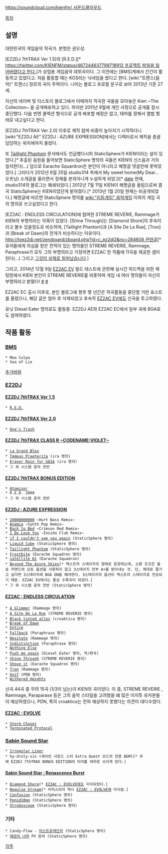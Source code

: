 [[https://soundcloud.com/kienfm/ 사운드클라우드]]

[[목차]]
== 설명 ==
대한민국의 게임음악 작곡가. 본명은 권오성.

[EZ2DJ 7thTRAX Ver 1.5]의 [R.E.D.][* [[https://twitter.com/KIENFM/status/467244637799718912 프로젝트 파일을 잃어버렸다고 한다.]]]가 상업용 게임음악 데뷔곡이다. 그 이전에는 [BMS]계에서 간간이 활동하고 있었다고. 처음 활동할 때는 KOS라는 닉네임을 썼다고 한다. [wiki:"트랜스(음악)" 트랜스] 장르의 곡이 주력이다. 나이는 블로그 프로필 문구로 보아 2013년 기준 27세.

자신의 네이버 및 티스토리 블로그에서 이때까지 작곡한 곡들을 모아놓은 Kien ~The Collection~ 을 공개배포하고 있다. 하지만 2011년 9월에 개인 사정으로 공개를 잠시 중단했다. 다음 번엔 콜렉션 형식으로 공개 배포할 예정은 없고, 테마를 정해서 앨범 형태로 내고싶다고 한다.

[EZ2DJ 7thTRAX Ver 2.0] 이후로 제작 참여 비중이 높아지기 시작하더니 [wiki:"EZ2DJ AE" EZ2DJ : AZURE EXPRESSION]에서는 디렉터로서 제작을 총괄 담당하는 위치에까지 올랐다.

또 [[Taillight Phantom]] 문서에서도 언급했다시피 StaticSphere가 KIEN이라는 설이 있었다.[* 추출된 음원을 들어보면 StaticSphere 명의의 곡들은 KIEN의 신스음과 거의 일치한다(...) 덤으로 Earache Squardron은 본인이 아니라고 해명글 댓글란에 못박았었다.]
그러다가 2012년 6월 25일 studio314 측에서 My sweet home(My Dear... 오프닝) 소개글을 올리면서 정체를 본의아니게 누설하게 되었고[* [[date]] 현재, studio314의 블로그는 폐쇄되었다.] 2012년 7월 11일 KIEN이 해명글을 올림으로써 결국 StaticSphere는 KIEN이었단게 밝혀졌다.[* 2013년 1월 20일 현재는 비공개되었다.] 해명글에 따르면 StaticSphere 명의를 [[wiki:"리듬게임" 음악게임]] 이외의 게임 곡의 명의로 쓰고싶었다고 한다.

[EZ2AC : ENDLESS CIRCULATION]에 참여한 STREME REVERIE, Rammage가  KIEN의 부명의라는 의혹이 있었다. [Shine Through]는 [Diamond Shore]의 후속이라고 볼수 있을정도로 비슷하며, [Taillight Phantom]과 [A Site De La Rue], [Tron]과 [Break of Dawn]의 전개가 비슷하다는 이유이다. [[http://toez2dj.net/zeroboard/zboard.php?id=c_ez2dj2&no=284608 관련글]][* 유저들에게 의심을 받은 전적이 있는 명의들인 STREME REVERIE, Rammage, Paraphrase가 모두 그의 부명의라고 가정하면 EZ2AC 한 작품에 11곡을 제공한 셈이 된다(...) 그리고 [[그것이 실제로 일어났습니다]].]

그리고, 2014년 12월 9일 [[EZ2AC EV]] 필드 테스트에 관련해 실시간 피드백을 위한 채팅방에서 KIEN 본인이 STREME REVERIE를 비롯하여 게임 내 여러 명의들이 자신의 부명의라고 밝혔다! [http://image.dcinside.com/viewimagePop.php?id=3fb5c932eddf3fa763ba&no=29bcc427b08277a16fb3dab004c86b6fbdfe40db5e1cba5cf6855afab14d27ac79c4511de611e8fce6c81552224293249de6fb92427bd69a2136f73335e52c5cd1eddb6ecf267187e96da3586b57e4e17692458042675e1716d312&f_no=1ebec223e0dc2bae61abe9e7468070708ffee3d2140b845daf67ffa2476ffd1f20d8 #] [https://pbs.twimg.com/media/B4WVJfaCcAAletu.png:large #]

EZ2AC EC 출시 이후로, 본인 블로그에 향후 몇 년간은 작곡활동을 중단할 거란 포스트를 올렸으나, 해당 글은 얼마 후 삭제되었고 후속작 [[EZ2AC EV]]에도 신곡을 투고하였다.

유닛 Diesel Eater 명의로도 활동중. EZ2DJ AE와 EZ2AC EC에서 일부 곡에 BGA로도 참여하였다.

== 작품 활동 ==
=== [[BMS]] ===
 * Mea Culpa
 * Sea of Lie

[[추가바람]]

=== [[EZ2DJ]] ===
==== [[EZ2DJ 7thTRAX Ver 1.5]] ====
 * [[R.E.D.]]
==== [[EZ2DJ 7thTRAX Ver 2.0]] ====
 * [[One's Trash]]
==== [[EZ2DJ 7thTRAX CLASS R ~CODENAME:VIOLET~]] ====
 * [[La Grand Bleu]]
 * [[Tempus Praeterita]] (ira 명의)
 * [[Eraser Rain for GAIA]] (ira 명의)
 * 그 외 시스템 음악 전반

==== [[EZ2DJ 7thTRAX BONUS EDITION]] ====
 * [[Atomizer]]
 * R.E.D. 2008
 * 그 외 시스템 음악 전반

==== [[EZ2DJ : AZURE EXPRESSION]] ====
 * [[20000000000]] ~Hurt Bass Remix~
 * [[Anemia]] ~Synth Pop Remix~
 * [[Back to Bed]] ~Crimson Red Remix~
 * [[I Do Love You]] ~Insida Club Remix~
 * [[if I couldn't see you again]] (StaticSphere 명의)
 * [[Liquid Cube]] (StaticSphere 명의)
 * [[Taillight Phantom]] (StaticSphere 명의)
 * [[Frostbite]] (Earache Squadron 명의)
 * [[satellite 61]] (Earache Squadron)
 * [[Beyond The Azure Skies]][* 엑스트라 스테이지의 형태로 등장하는데, 소환 조건은 올송 커맨드와 오토 옵션을 사용하지 않고 3스테이지 전부 A+를 받아내는 것. 단, 제대로 즐기고 싶다면 3스테이지에 BGA ON을 해야한다. 3스테이지의 옵션이 엑스트라 스테이지로 전승되기 때문. EZ2AC EV에서는 통상 수록곡이 되었다.]
 * 그 외 시스템 음악 전반 (StaticSphere 명의)

==== [[EZ2AC : ENDLESS CIRCULATION]] ====
 * [[A Glimmer]] (Rammage 명의)
 * [[A Site De La Rue]] (STREME REVERIE 명의)
 * [[Black tinted alley]] (croaktica 명의)
 * [[Break of Dawn]]
 * [[Entire]]
 * [[Fallback]] (Paraphrase 명의)
 * [[Hesitate]] (Rammage 명의)
 * [[Indistinction]] (Paraphrase 명의)
 * [[Nothing Else]]
 * [[Push me again]] (Diesel Eater 명의, 작/편곡)
 * [[Shine Through]] (STREME REVERIE 명의)
 * [[Shove it]] (Earache Squadron 명의)
 * [[Tron]] (Rammage 명의)
 * [[UniT(EZ2AC)|UniT]] (PDN 명의)
 * [[Withered Heights]]

신곡 44곡 중 무려 15곡 (1/3이 넘는)이 KIEN의 곡이었다. 이 중, STREME REVERIE , Rammage, Paraparase 등은 그의 음악 스타일을 고려했을 떄 많은 이지투 유저분들이 예상하였으나, PDN, 특히 croaktica는 전혀 예상하지 못했다는 의견이 대다수였다.
==== [[EZ2AC : EVOLVE]] ====
 * [[Storm Chaser]]
 * [[Terminated Protocol]]

=== [[Sabin Sound Star]] ===
 * [[Irregular Liner]]
 * hy·droly·sis (세이빈 사운드 스타 Extra Quest 모드의 전용 BGM)[* 후에 EZ2DJ 7thTRAX BONUS EDITION의 타이틀 테마로 쓰이게 된다.]
==== [[Sabin Sound Star : Renascence Burst]] ====
 * [[Diamond Shore]][* [[EZ2AC : EVOLVE]]에도 이식되었다.]
 * [[Repulse Stream]][* 리믹스되어 역시 [[EZ2AC : EVOLVE]]에 이식됨.]
 * [[Confusion]] (StaticSphere 명의)
 * [[Penid10mg]] (StaticSphere 명의)
 * [[Stroboscope]] (StaticSphere 명의)

=== 기타 ===
 * Candy☆Flow - [[아스트로레인저]] (StaticSphere 명의)
 * [[에덴의 너머]] PV 음악 (StaticSphere 명의)

[[각주]]
